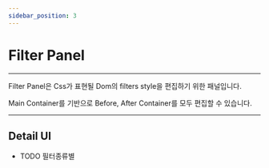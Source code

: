 ```yaml
---
sidebar_position: 3
---
```


# Filter Panel

<hr/>

Filter Panel은 Css가 표현될 Dom의 filters style을 편집하기 위한 패널입니다.

Main Container를 기반으로 Before, After Container를 모두 편집할 수 있습니다.

<hr/>

## Detail UI
  - TODO 필터종류별
